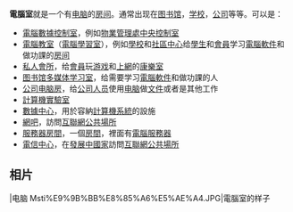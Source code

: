 '''電腦室'''就是一个有[[电脑|电脑]]的[[房间|房间]]。通常出现在[[图书馆|图书馆]]，[[学校|学校]]，[[公司|公司]]等等。可以是：
*[[電腦數據控制室|電腦數據控制室]]，例如[[物業管理處|物業管理處]][[中央控制室|中央控制室]]
*[[電腦教室|電腦教室]]（[[電腦學習室|電腦學習室]]），例如[[學校|學校]]和[[社區中心|社區中心]]给[[學生|學生]]和[[會員|會員]]学习[[電腦軟件|電腦軟件]]和做功課的[[房间|房间]]
*[[私人會所|私人會所]]，给[[會員|會員]]玩[[游戏|游戏]]和[[上網|上網]]的[[康樂室|康樂室]]
*[[图书馆多媒体学习室|图书馆多媒体学习室]]，给需要学习[[電腦軟件|電腦軟件]]和做功課的人
*[[公司电脑房|公司电脑房]]，给[[公司人员|公司人员]]使用[[电脑|电脑]]做[[文件|文件]]或者是其他工作
*[[計算機實驗室|計算機實驗室]]
*[[數據中心|數據中心]]，用於容納[[計算機系統|計算機系統]]的設施
*[[網吧|網吧]]，訪問[[互聯網|互聯網]][[公共場所|公共場所]]
*[[服務器房間|服務器房間]]，一個[[房間|房間]]，裡面有[[電腦服務器|電腦服務器]]
*[[電信中心|電信中心]]，在[[發展中國家|發展中國家]]訪問[[互聯網公共場所|互聯網公共場所]]

==相片==
<gallery>
|电脑
Msti%E9%9B%BB%E8%85%A6%E5%AE%A4.JPG|電腦室的样子
</gallery>
{{disambig|cat=三字消歧義}}